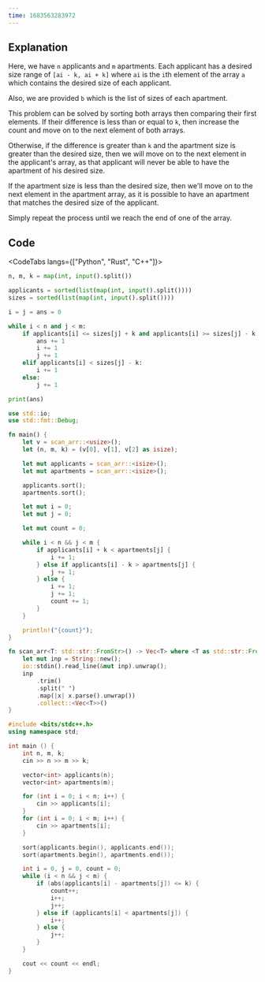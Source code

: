 ```yaml
---
time: 1683563283972
---
```


## Explanation



Here, we have `n` applicants and `m` apartments. Each applicant has a desired size range of `[ai - k, ai + k]` where `ai` is the `i`th element of the array `a` which contains the desired size of each applicant. 



Also, we are provided `b` which is the list of sizes of each apartment.



This problem can be solved by sorting both arrays then comparing their first elements. If their difference is less than or equal to `k`, then increase the count and move on to the next element of both arrays.

Otherwise, if the difference is greater than `k` and the apartment size is greater than the desired size, then we will move on to the next element in the applicant's array, as that applicant will never be able to have the apartment of his desired size.

If the apartment size is less than the desired size, then we'll move on to the next element in the apartment array, as it is possible to have an apartment that matches the desired size of the applicant. 



Simply repeat the process until we reach the end of one of the array.

## Code



<CodeTabs langs={["Python", "Rust", "C++"]}>

```python
n, m, k = map(int, input().split())

applicants = sorted(list(map(int, input().split())))
sizes = sorted(list(map(int, input().split())))

i = j = ans = 0

while i < n and j < m:
    if applicants[i] <= sizes[j] + k and applicants[i] >= sizes[j] - k:
        ans += 1
        i += 1
        j += 1
    elif applicants[i] < sizes[j] - k:
        i += 1
    else:
        j += 1

print(ans)
```

```rust
use std::io;
use std::fmt::Debug;

fn main() {
    let v = scan_arr::<usize>();
    let (n, m, k) = (v[0], v[1], v[2] as isize);

    let mut applicants = scan_arr::<isize>();
    let mut apartments = scan_arr::<isize>();

    applicants.sort();
    apartments.sort();

    let mut i = 0;
    let mut j = 0;

    let mut count = 0;

    while i < n && j < m {
        if applicants[i] + k < apartments[j] {
            i += 1;
        } else if applicants[i] - k > apartments[j] {
            j += 1;
        } else {
            i += 1;
            j += 1;
            count += 1;
        }
    }

    println!("{count}");
}

fn scan_arr<T: std::str::FromStr>() -> Vec<T> where <T as std::str::FromStr>::Err: Debug {
    let mut inp = String::new();
    io::stdin().read_line(&mut inp).unwrap();
    inp
        .trim()
        .split(" ")
        .map(|x| x.parse().unwrap())
        .collect::<Vec<T>>()
}
```

```cpp
#include <bits/stdc++.h>
using namespace std;

int main () {
    int n, m, k;
    cin >> n >> m >> k;

    vector<int> applicants(n);
    vector<int> apartments(m);

    for (int i = 0; i < n; i++) {
        cin >> applicants[i];
    }
    for (int i = 0; i < m; i++) {
        cin >> apartments[i];
    }

    sort(applicants.begin(), applicants.end());
    sort(apartments.begin(), apartments.end());

    int i = 0, j = 0, count = 0;
    while (i < n && j < m) {
        if (abs(applicants[i] - apartments[j]) <= k) {
            count++;
            i++;
            j++;
        } else if (applicants[i] < apartments[j]) {
            i++;
        } else {
            j++;
        }
    }

    cout << count << endl;
}
```

</CodeTabs>
